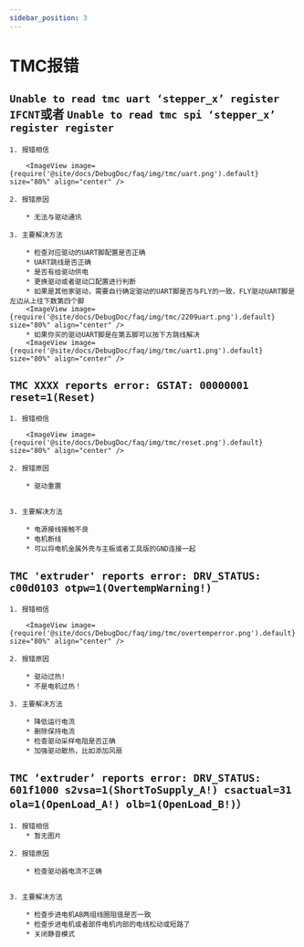 ```yaml
---
sidebar_position: 3
---
```



# TMC报错

## `Unable to read tmc uart ‘stepper_x’ register IFCNT`或者 `Unable to read tmc spi ‘stepper_x’ register register` 

    1. 报错相信

        <ImageView image={require('@site/docs/DebugDoc/faq/img/tmc/uart.png').default} size="80%" align="center" />

    2. 报错原因

        * 无法与驱动通讯

    3. 主要解决方法

        * 检查对应驱动的UART脚配置是否正确
        * UART跳线是否正确
        * 是否有给驱动供电
        * 更换驱动或者驱动口配置进行判断
        * 如果是其他家驱动，需要自行确定驱动的UART脚是否与FLY的一致，FLY驱动UART脚是左边从上往下数第四个脚
        <ImageView image={require('@site/docs/DebugDoc/faq/img/tmc/2209uart.png').default} size="80%" align="center" />
        * 如果你买的驱动UART脚是在第五脚可以按下方跳线解决
        <ImageView image={require('@site/docs/DebugDoc/faq/img/tmc/uart1.png').default} size="80%" align="center" />

## `TMC XXXX reports error: GSTAT: 00000001 reset=1(Reset) ` 

    1. 报错相信

        <ImageView image={require('@site/docs/DebugDoc/faq/img/tmc/reset.png').default} size="80%" align="center" />

    2. 报错原因

        * 驱动重置


    3. 主要解决方法

        * 电源接线接触不良
        * 电机断线
        * 可以将电机金属外壳与主板或者工具版的GND连接一起

## `TMC 'extruder' reports error: DRV_STATUS: c00d0103 otpw=1(OvertempWarning!) `

    1. 报错相信

        <ImageView image={require('@site/docs/DebugDoc/faq/img/tmc/overtemperror.png').default} size="80%" align="center" />

    2. 报错原因

        * 驱动过热!
        * 不是电机过热！

    3. 主要解决方法

        * 降低运行电流
        * 删除保持电流
        * 检查驱动采样电阻是否正确
        * 加强驱动散热，比如添加风扇

## `TMC ‘extruder’ reports error: DRV_STATUS: 601f1000 s2vsa=1(ShortToSupply_A!) csactual=31 ola=1(OpenLoad_A!) olb=1(OpenLoad_B!)）`

    1. 报错相信
        * 暂无图片

    2. 报错原因

        * 检查驱动器电流不正确


    3. 主要解决方法
        
        * 检查步进电机AB两组线圈阻值是否一致
        * 检查步进电机或者部件电机内部的电线松动或短路了
        * 关闭静音模式
